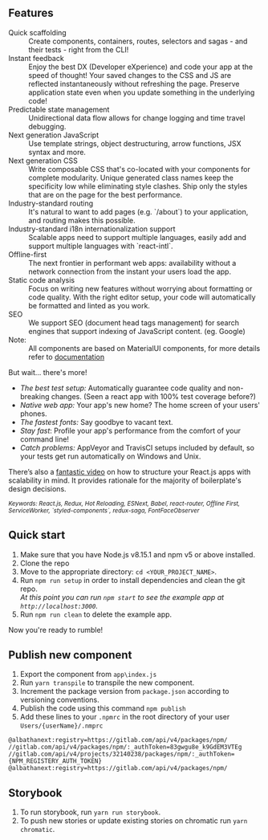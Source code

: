 <Meta title="Welcome/Introduction" />

## Features

<dl>
  <dt>Quick scaffolding</dt>
  <dd>Create components, containers, routes, selectors and sagas - and their tests - right from the CLI!</dd>

  <dt>Instant feedback</dt>
  <dd>Enjoy the best DX (Developer eXperience) and code your app at the speed of thought! Your saved changes to the CSS and JS are reflected instantaneously without refreshing the page. Preserve application state even when you update something in the underlying code!</dd>

  <dt>Predictable state management</dt>
  <dd>Unidirectional data flow allows for change logging and time travel debugging.</dd>

  <dt>Next generation JavaScript</dt>
  <dd>Use template strings, object destructuring, arrow functions, JSX syntax and more.</dd>

  <dt>Next generation CSS</dt>
  <dd>Write composable CSS that's co-located with your components for complete modularity. Unique generated class names keep the specificity low while eliminating style clashes. Ship only the styles that are on the page for the best performance.</dd>

  <dt>Industry-standard routing</dt>
  <dd>It's natural to want to add pages (e.g. `/about`) to your application, and routing makes this possible.</dd>

  <dt>Industry-standard i18n internationalization support</dt>
  <dd>Scalable apps need to support multiple languages, easily add and support multiple languages with `react-intl`.</dd>

  <dt>Offline-first</dt>
  <dd>The next frontier in performant web apps: availability without a network connection from the instant your users load the app.</dd>

  <dt>Static code analysis</dt>
  <dd>Focus on writing new features without worrying about formatting or code quality. With the right editor setup, your code will automatically be formatted and linted as you work.</dd>

  <dt>SEO</dt>
  <dd>We support SEO (document head tags management) for search engines that support indexing of JavaScript content. (eg. Google)</dd>

   <dt>Note:</dt>
  <dd>All components are based on MaterialUI components, for more details refer to <a href="https://mui.com/getting-started/usage/"> documentation </a> </dd>

</dl>

But wait... there's more!

- _The best test setup:_ Automatically guarantee code quality and non-breaking
  changes. (Seen a react app with 100% test coverage before?)
- _Native web app:_ Your app's new home? The home screen of your users' phones.
- _The fastest fonts:_ Say goodbye to vacant text.
- _Stay fast_: Profile your app's performance from the comfort of your command
  line!
- _Catch problems:_ AppVeyor and TravisCI setups included by default, so your
  tests get run automatically on Windows and Unix.

There’s also a <a href="https://vimeo.com/168648012">fantastic video</a> on how to structure your React.js apps with scalability in mind. It provides rationale for the majority of boilerplate's design decisions.

<sub>
  <i>
    Keywords: React.js, Redux, Hot Reloading, ESNext, Babel, react-router,
    Offline First, ServiceWorker, `styled-components`, redux-saga,
    FontFaceObserver
  </i>
</sub>

## Quick start

1. Make sure that you have Node.js v8.15.1 and npm v5 or above installed.
2. Clone the repo
3. Move to the appropriate directory: `cd <YOUR_PROJECT_NAME>`.<br />
4. Run `npm run setup` in order to install dependencies and clean the git repo.<br />
   _At this point you can run `npm start` to see the example app at `http://localhost:3000`._
5. Run `npm run clean` to delete the example app.

Now you're ready to rumble!

## Publish new component

1. Export the component from `app\index.js`
2. Run `yarn transpile` to transpile the new component.
3. Increment the package version from `package.json` according to versioning conventions.
4. Publish the code using this command `npm publish`
5. Add these lines to your `.npmrc` in the root directory of your user `Users/{userName}/.nmprc`

```
@albathanext:registry=https://gitlab.com/api/v4/packages/npm/
//gitlab.com/api/v4/packages/npm/:_authToken=83gwgu8e_k9GdEM3VTEg
//gitlab.com/api/v4/projects/32140238/packages/npm/:_authToken={NPM_REGISTERY_AUTH_TOKEN}
@albathanext:registry=https://gitlab.com/api/v4/packages/npm/
```

## Storybook

1. To run storybook, run `yarn run storybook`.
2. To push new stories or update existing stories on chromatic run `yarn chromatic`.
